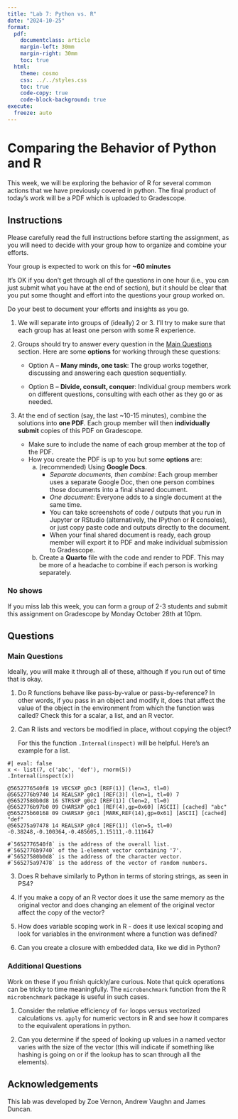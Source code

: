 ```yaml
---
title: "Lab 7: Python vs. R"
date: "2024-10-25"
format:
  pdf:
    documentclass: article
    margin-left: 30mm
    margin-right: 30mm
    toc: true
  html:
    theme: cosmo
    css: ../../styles.css
    toc: true
    code-copy: true
    code-block-background: true
execute:
  freeze: auto
---
```


# Comparing the Behavior of Python and R

This week, we will be exploring the behavior of R for several common actions
that we have previously covered in python. The final product of today's work
will be a PDF which is uploaded to Gradescope.

## Instructions

Please carefully read the full instructions before starting the assignment, as
you will need to decide with your group how to organize and combine your
efforts.

Your group is expected to work on this for **~60 minutes**

It's OK if you don't get through all of the questions in one hour (i.e., you
can just submit what you have at the end of section), but it should be clear
that you put some thought and effort into the questions your group worked on.

:::{.callout-tip}
Do your best to document your efforts and insights as you go.
:::


1. We will separate into groups of (ideally) 2 or 3. I'll try to
make sure that each group has at least one person with some R experience.

1. Groups should try to answer every question in the [Main Questions](#main-questions) section.
Here are some **options** for working through these questions:

    - Option A -- **Many minds, one task**: The group works together, discussing and
    answering each question sequentially.

    - Option B -- **Divide, consult, conquer**: Individual group members work on different
    questions, consulting with each other as they go or as needed.

1. At the end of section (say, the last ~10-15 minutes), combine the solutions
into **one PDF**. Each group member will then **individually submit** copies of
this PDF on Gradescope.

    - Make sure to include the name of each group member at the top of the PDF.
    - How you create the PDF is up to you but some **options** are: 
        a. (recommended) Using **Google Docs**.
            - _Separate documents, then combine_: Each group member uses a separate Google Doc, then one person combines those documents into a final shared document.
            - _One document_: Everyone adds to a single document at the same time.
            - You can take screenshots of code / outputs that you run in Jupyter or RStudio (alternatively, the IPython or R consoles), or just copy paste code and outputs directly to the document.
            - When your final shared document is ready, each group member will export it to PDF and make individual submission to Gradescope.
        b. Create a **Quarto** file with the code and render to PDF. This may be
        more of a headache to combine if each person is working separately.

### No shows

If you miss lab this week, you can form a group of 2-3 students and submit this
assignment on Gradescope by Monday October 28th at 10pm.

## Questions

### Main Questions

:::{.callout-tip}

Ideally, you will make it through all of these, although if you run out of time
that is okay.

:::

1. Do R functions behave like pass-by-value or pass-by-reference? In other
words, if you pass in an object and modify it, does that affect the value of the
object in the environment from which the function was called? Check this for a
scalar, a list, and an R vector.

2. Can R lists and vectors be modified in place, without copying the
   object?
   
   For this the function `.Internal(inspect)` will be helpful.
   Here's an example for a list.

```
#| eval: false
x <- list(7, c('abc', 'def'), rnorm(5))
.Internal(inspect(x))

@5652776540f8 19 VECSXP g0c3 [REF(1)] (len=3, tl=0)
@5652776b9740 14 REALSXP g0c1 [REF(3)] (len=1, tl=0) 7
@56527580b0d8 16 STRSXP g0c2 [REF(1)] (len=2, tl=0)
@5652776b97b0 09 CHARSXP g0c1 [REF(4),gp=0x60] [ASCII] [cached] "abc"
@565275b60168 09 CHARSXP g0c1 [MARK,REF(14),gp=0x61] [ASCII] [cached] "def"
@565275a97478 14 REALSXP g0c4 [REF(1)] (len=5, tl=0) -0.38248,-0.100364,-0.485605,1.15111,-0.111647

#`5652776540f8` is the address of the overall list.
#`5652776b9740` of the 1-element vector containing '7'.
#`56527580b0d8` is the address of the character vector.
#`565275a97478` is the address of the vector of random numbers.
```

3. Does R behave similarly to Python in terms of storing strings, as seen in PS4?

4. If you make a copy of an R vector does it use the same memory as the
original vector and does changing an element of the original vector affect the
copy of the vector?

5. How does variable scoping work in R - does it use lexical scoping and 
look for variables in the environment where a function was defined?

6. Can you create a closure with embedded data, like we did in Python?


### Additional Questions

:::{.callout-tip}

Work on these if you finish quickly/are curious. Note that quick operations can
be tricky to time meaningfully. The `microbenchmark` function from the R
`microbenchmark` package is useful in such cases.

:::

1. Consider the relative efficiency of `for` loops versus vectorized
calculations vs. `apply` for numeric vectors in R and see how it compares to
the equivalent operations in python.

2. Can you determine if the speed of looking up values in a named vector varies
with the size of the vector (this will indicate if something like hashing is
going on or if the lookup has to scan through all the elements). 

## Acknowledgements

This lab was developed by Zoe Vernon, Andrew Vaughn and James Duncan.

